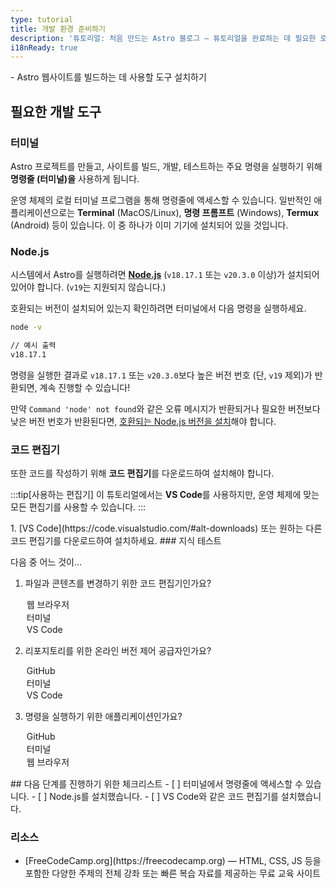 ```yaml
---
type: tutorial
title: 개발 환경 준비하기
description: '튜토리얼: 처음 만드는 Astro 블로그 — 튜토리얼을 완료하는 데 필요한 로컬 도구 설치'
i18nReady: true
---
```


<PreCheck>
  - Astro 웹사이트를 빌드하는 데 사용할 도구 설치하기
</PreCheck>

## 필요한 개발 도구

### 터미널

Astro 프로젝트를 만들고, 사이트를 빌드, 개발, 테스트하는 주요 명령을 실행하기 위해 **명령줄 (터미널)을** 사용하게 됩니다.

운영 체제의 로컬 터미널 프로그램을 통해 명령줄에 액세스할 수 있습니다. 일반적인 애플리케이션으로는 **Terminal** (MacOS/Linux), **명령 프롬프트** (Windows), **Termux** (Android) 등이 있습니다. 이 중 하나가 이미 기기에 설치되어 있을 것입니다.

### Node.js

시스템에서 Astro를 실행하려면  [**Node.js**](https://nodejs.org/ko/) (`v18.17.1` 또는 `v20.3.0` 이상)가 설치되어 있어야 합니다. (`v19`는 지원되지 않습니다.)

호환되는 버전이 설치되어 있는지 확인하려면 터미널에서 다음 명령을 실행하세요.

```sh
node -v

// 예시 출력
v18.17.1
```

명령을 실행한 결과로 `v18.17.1` 또는 `v20.3.0`보다 높은 버전 번호 (단, `v19` 제외)가 반환되면, 계속 진행할 수 있습니다!

만약 `Command 'node' not found`와 같은 오류 메시지가 반환되거나 필요한 버전보다 낮은 버전 번호가 반환된다면, [호환되는 Node.js 버전을 설치](https://docs.npmjs.com/downloading-and-installing-node-js-and-npm)해야 합니다.

### 코드 편집기

또한 코드를 작성하기 위해 **코드 편집기**를 다운로드하여 설치해야 합니다.

:::tip[사용하는 편집기]
이 튜토리얼에서는 **VS Code**를 사용하지만, 운영 체제에 맞는 모든 편집기를 사용할 수 있습니다.
:::

<Steps>
1. [VS Code](https://code.visualstudio.com/#alt-downloads) 또는 원하는 다른 코드 편집기를 다운로드하여 설치하세요.
</Steps>

<Box icon="question-mark">
### 지식 테스트

다음 중 어느 것이...
1. 파일과 콘텐츠를 변경하기 위한 코드 편집기인가요?

    <MultipleChoice>
      <Option>
        웹 브라우저
      </Option>
      <Option>
        터미널
      </Option>
      <Option isCorrect>
        VS Code
      </Option>
    </MultipleChoice>

2. 리포지토리를 위한 온라인 버전 제어 공급자인가요?

    <MultipleChoice>
      <Option isCorrect>
        GitHub
      </Option>
      <Option>
        터미널
      </Option>
      <Option>
        VS Code
      </Option>
    </MultipleChoice>

3. 명령을 실행하기 위한 애플리케이션인가요?

    <MultipleChoice>
      <Option>
        GitHub
      </Option>
      <Option isCorrect>
        터미널
      </Option>
      <Option>
        웹 브라우저
      </Option>
    </MultipleChoice>

</Box>

<Box icon="check-list">
## 다음 단계를 진행하기 위한 체크리스트

<Checklist>
- [ ] 터미널에서 명령줄에 액세스할 수 있습니다.
- [ ] Node.js를 설치했습니다.
- [ ] VS Code와 같은 코드 편집기를 설치했습니다.
</Checklist>
</Box>

### 리소스

- <p>[FreeCodeCamp.org](https://freecodecamp.org) <Badge class="neutral-badge" text="외부 링크" /> — HTML, CSS, JS 등을 포함한 다양한 주제의 전체 강좌 또는 빠른 복습 자료를 제공하는 무료 교육 사이트</p>
